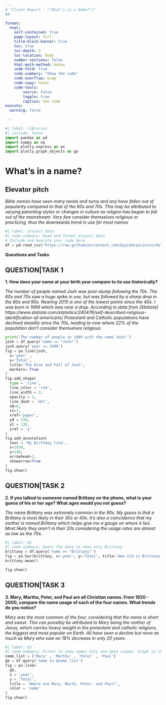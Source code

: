 ```yaml
---
# "Client Report - ["What's in a Name?"]"
## 

format:
  html:
    self-contained: true
    page-layout: full
    title-block-banner: true
    toc: true
    toc-depth: 3
    toc-location: body
    number-sections: false
    html-math-method: katex
    code-fold: true
    code-summary: "Show the code"
    code-overflow: wrap
    code-copy: hover
    code-tools:
        source: false
        toggle: true
        caption: See code
execute: 
  warning: false
    
---
```


```python
#| label: libraries
#| include: false
import pandas as pd
import numpy as np
import plotly.express as px
import plotly.graph_objects as go
```

# What's in a name?

## Elevator pitch

_Bible names have seen many twists and turns and any have fallen out of popularity compared to that of the 60s and 70s. This may be attributed to varying parenting styles or changes in culture as religion has began to fall out of the mainstream. Very few consider themselves reilgious or practicing, thus the downwards trend in use for most names_

```python
#| label: project data
#| code-summary: Read and format project data
# Include and execute your code here
df = pd.read_csv("https://raw.githubusercontent.com/byuidatascience/data4names/master/data-raw/names_year/names_year.csv")
```

__Questions and Tasks__

## QUESTION|TASK 1

__1. How does your name at your birth year compare to its use historically?__

_The number of people named Josh was post-slump following the 70s. The 60s and 70s saw a huge spike in use, but was followed by a sharp drop in the 80s and 90s. Nearing 2015 is one of the lowest points since the 40s. I was born in 1999 which was near a drop. According to data from [Statista] https://www.statista.com/statistics/245478/self-described-religious-identification-of-americans/ Protestant and Catholic populations have declined steadily since the 70s, leading to now where 22% of the population don't consider themselves religious._

```python
print('The number of people in 1999 with the name Josh:')
josh = df.query('name == "Josh"')
josh.query('year == 1999')
fig = px.line(josh, 
  x='year' , 
  y='Total', 
  title='The Rise and Fall of Josh',
  markers= True
)
fig.add_shape(
  type = 'line',
  line_color = 'red',
  line_width = 2,
  opacity = 1,
  line_dash = 'dot',
  x0=0,
  x1=1,
  xref='paper',
  y0 = 130,
  y1 = 130,
  yref = 'y'
)
fig.add_annotation(
  text = 'My Birthday line',
  x=1950,
  y=140,
  arrowhead=1,
  showarrow=True
)
fig.show()
```

## QUESTION|TASK 2

__2. If you talked to someone named Brittany on the phone, what is your guess of his or her age? What ages would you not guess?__

_The name Brittany was extremely common in the 90s. My guess is that a Brittany is most likely in their 30s or 40s. It's also a coincidence that my mother is named Brittany which helps give me a gauge on where it lies. Most likely they aren't in their 20s considering the usage rates are almost as low as the 70s._

```python
#| label: Q2
#| code-summary: Query the data to show only Brittany
brittany = df.query('name == "Brittany"')
fig = px.bar(brittany, x='year', y='Total', title='How old is Brittany?')
brittany.mean()

fig.show()
```


## QUESTION|TASK 3

__3. Mary, Martha, Peter, and Paul are all Christian names. From 1920 - 2000, compare the name usage of each of the four names. What trends do you notice?__

_Mary was the most common of the four, considering that the name is short and sweet. This can possibly be attributed to Mary being the mother of Jesus, which carries heavy weight in the protestant and catholic religions, the biggest and most popular on Earth. All have seen a decline but none as much as Mary who saw an 18% decrease in only 20 years._

```python
#| label: Q3
#| code-summary: Filter to show names only and date ranges. Graph to show data.
name_list = ['Mary' , 'Martha' , 'Peter' , 'Paul']
gb = df.query('name in @name_list')
fig = px.line(
  gb, 
  x = 'year',
  y = 'Total',
  title = 'Where are Mary, Marth, Peter, and Paul?',
  color = 'name'
)
fig.show()




```
